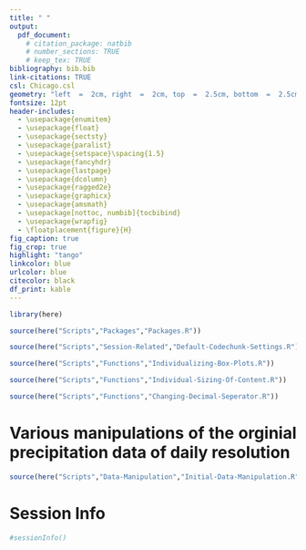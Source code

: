 ```yaml
---
title: " "
output:
  pdf_document:
    # citation_package: natbib
    # number_sections: TRUE
    # keep_tex: TRUE
bibliography: bib.bib
link-citations: TRUE
csl: Chicago.csl
geometry: "left  =  2cm, right  =  2cm, top  =  2.5cm, bottom  =  2.5cm"
fontsize: 12pt
header-includes:
  - \usepackage{enumitem}
  - \usepackage{float}
  - \usepackage{sectsty}
  - \usepackage{paralist}
  - \usepackage{setspace}\spacing{1.5}
  - \usepackage{fancyhdr}
  - \usepackage{lastpage}
  - \usepackage{dcolumn}
  - \usepackage{ragged2e}
  - \usepackage{graphicx}
  - \usepackage{amsmath}
  - \usepackage[nottoc, numbib]{tocbibind}
  - \usepackage{wrapfig}
  - \floatplacement{figure}{H}
fig_caption: true 
fig_crop: true
highlight: "tango"
linkcolor: blue
urlcolor: blue
citecolor: black
df_print: kable
---
```


```r
library(here)
```

```r
source(here("Scripts","Packages","Packages.R"))
```

```r
source(here("Scripts","Session-Related","Default-Codechunk-Settings.R"))
```

```r
source(here("Scripts","Functions","Individualizing-Box-Plots.R"))
```

```r
source(here("Scripts","Functions","Individual-Sizing-Of-Content.R"))
```

```r
source(here("Scripts","Functions","Changing-Decimal-Seperator.R"))
```

<style>
body {
text-align: justify}
</style>

\allsectionsfont{\centering}
\subsectionfont{\centering}
\subsubsectionfont{\justifying}

\pagenumbering{gobble}

\begin{FlushRight}

\vspace{0cm}

```r
knitr::include_graphics(here("Input","Images","LogoUni.png"))
```

\end{FlushRight}

\begin{centering}

\vspace{4,5cm}

\Large

\doublespacing
{\bf MODELING EXTREME PRECIPITATION EVENTS\\A THESIS PAPER FOR THE DEGREE OF \\BACHELOR OF SCIENCE} 
\singlespacing

{\ Wintersemester 2022}

\normalsize
\singlespacing

By

\Large
\singlespacing
{\ Ekin Gülhan}

\end{centering}

\begin{FlushLeft}

\vspace{3,5cm}

\Large
\singlespacing
\normalsize
Supervisor: Dr. Isa Marques \\Enrolment number: 21675680 \\e-mail: ekin.guelhan(at)stud.uni-goettingen.de \\Address: Hannoversche Straße 134, 37077 Göttingen \\Date: `r Sys.Date()` 

\end{FlushLeft}

\newpage 

\centering
\raggedright
\hypersetup{linkcolor = black}
\tableofcontents

\newcounter{savepage}
\cleardoublepage
\pagenumbering{Roman}

\newpage

\cleardoublepage
\setcounter{savepage}{\arabic{page}}
\pagenumbering{arabic}


<!-- ```{r} -->
<!-- options(scipen = 999, OutDec  =  ",") -->
<!-- ``` -->


\justifying

# Various manipulations of the orginial precipitation data of daily resolution 

```r
source(here("Scripts","Data-Manipulation","Initial-Data-Manipulation.R"))
```


\newpage

# Session Info

```r
#sessionInfo()
```

\newpage
